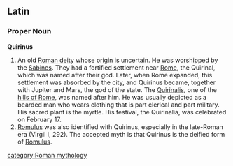 ==Latin==

===Proper Noun===
'''Quirinus'''
# An old [[Roman deity]] whose origin is uncertain. He was worshipped by the [[Sabines]]. They had a fortified settlement near [[Rome]], the Quirinal, which was named after their god. Later, when Rome expanded, this settlement was absorbed by the city, and Quirinus became, together with Jupiter and Mars, the god of the state. The [[Quirinalis]], one of the [[hills of Rome]], was named after him. He was usually depicted as a bearded man who wears clothing that is part clerical and part military. His sacred plant is the myrtle. His festival, the Quirinalia, was celebrated on February 17. 
#[[Romulus]] was also identified with Quirinus, especially in the late-Roman era (Virgil I, 292). The accepted myth is that Quirinus is the deified form of [[Romulus]].

[[category:Roman mythology]]